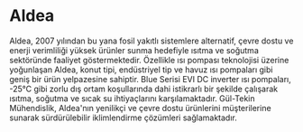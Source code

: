 # Aldea

Aldea, 2007 yılından bu yana fosil yakıtlı sistemlere alternatif, çevre dostu ve enerji verimliliği yüksek ürünler sunma hedefiyle ısıtma ve soğutma sektöründe faaliyet göstermektedir. Özellikle ısı pompası teknolojisi üzerine yoğunlaşan Aldea, konut tipi, endüstriyel tip ve havuz ısı pompaları gibi geniş bir ürün yelpazesine sahiptir. Blue Serisi EVI DC inverter ısı pompaları, -25°C gibi zorlu dış ortam koşullarında dahi istikrarlı bir şekilde çalışarak ısıtma, soğutma ve sıcak su ihtiyaçlarını karşılamaktadır. Gül-Tekin Mühendislik, Aldea'nın yenilikçi ve çevre dostu ürünlerini müşterilerine sunarak sürdürülebilir iklimlendirme çözümleri sağlamaktadır.